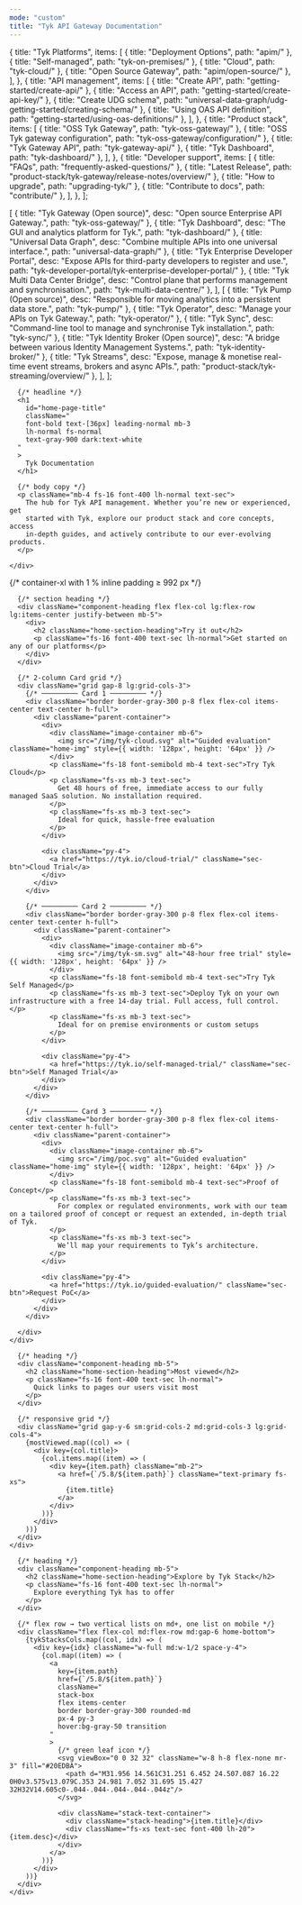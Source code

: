 ```yaml
---
mode: "custom"
title: "Tyk API Gateway Documentation"
---
```

  {
    title: "Tyk Platforms",
    items: [
      { title: "Deployment Options",            path: "apim/" },
      { title: "Self-managed",                  path: "tyk-on-premises/" },
      { title: "Cloud",                         path: "tyk-cloud/" },
      { title: "Open Source Gateway",           path: "apim/open-source/" },
    ],
  },
  {
    title: "API management",
    items: [
      { title: "Create API",                    path: "getting-started/create-api/" },
      { title: "Access an API",                 path: "getting-started/create-api-key/" },
      { title: "Create UDG schema",             path: "universal-data-graph/udg-getting-started/creating-schema/" },
      { title: "Using OAS API definition",      path: "getting-started/using-oas-definitions/" },
    ],
  },
  {
    title: "Product stack",
    items: [
      { title: "OSS Tyk Gateway",               path: "tyk-oss-gateway/" },
      { title: "OSS Tyk gateway configuration", path: "tyk-oss-gateway/configuration/" },
      { title: "Tyk Gateway API",               path: "tyk-gateway-api/" },
      { title: "Tyk Dashboard",                 path: "tyk-dashboard/" },
    ],
  },
  {
    title: "Developer support",
    items: [
      { title: "FAQs",                          path: "frequently-asked-questions/" },
      { title: "Latest Release",                path: "product-stack/tyk-gateway/release-notes/overview/" },
      { title: "How to upgrade",                path: "upgrading-tyk/" },
      { title: "Contribute to docs",            path: "contribute/" },
    ],
  },
];

  [
    { title: "Tyk Gateway (Open source)",          desc: "Open source Enterprise API Gateway.",                                         path: "tyk-oss-gateway/" },
    { title: "Tyk Dashboard",                      desc: "The GUI and analytics platform for Tyk.",                                    path: "tyk-dashboard/" },
    { title: "Universal Data Graph",               desc: "Combine multiple APIs into one universal interface.",                        path: "universal-data-graph/" },
    { title: "Tyk Enterprise Developer Portal",    desc: "Expose APIs for third-party developers to register and use.",                path: "tyk-developer-portal/tyk-enterprise-developer-portal/" },
    { title: "Tyk Multi Data Center Bridge",       desc: "Control plane that performs management and synchronisation.",                path: "tyk-multi-data-centre/" },
  ],
  [
    { title: "Tyk Pump (Open source)",             desc: "Responsible for moving analytics into a persistent data store.",             path: "tyk-pump/" },
    { title: "Tyk Operator",                       desc: "Manage your APIs on Tyk Gateway.",                                           path: "tyk-operator/" },
    { title: "Tyk Sync",                           desc: "Command-line tool to manage and synchronise Tyk installation.",              path: "tyk-sync/" },
    { title: "Tyk Identity Broker (Open source)",  desc: "A bridge between various Identity Management Systems.",                      path: "tyk-identity-broker/" },
    { title: "Tyk Streams",                        desc: "Expose, manage & monetise real-time event streams, brokers and async APIs.", path: "product-stack/tyk-streaming/overview/" },
  ],
];

<div className="home-container">

  <div className="banner overflow-hidden">
    <div className="max-w-7xl mx-auto px-4 lg:px-[1%] py-4 section-padding">

      {/* headline */}
      <h1
        id="home-page-title"
        className="
        font-bold text-[36px] leading-normal mb-3
        lh-normal fs-normal
        text-gray-900 dark:text-white
      "
      >
        Tyk Documentation
      </h1>

      {/* body copy */}
      <p className="mb-4 fs-16 font-400 lh-normal text-sec">
        The hub for Tyk API management. Whether you’re new or experienced, get
        started with Tyk, explore our product stack and core concepts, access
        in-depth guides, and actively contribute to our ever-evolving products.
      </p>

    </div>
  </div>
  <section className="home-section mt-10">
    {/* container-xl with 1 % inline padding ≥ 992 px */}
    <div className="max-w-7xl mx-auto px-4 lg:px-[1%]">

      {/* section heading */}
      <div className="component-heading flex flex-col lg:flex-row lg:items-center justify-between mb-5">
        <div>
          <h2 className="home-section-heading">Try it out</h2>
          <p className="fs-16 font-400 text-sec lh-normal">Get started on any of our platforms</p>
        </div>
      </div>

      {/* 2-column Card grid */}
      <div className="grid gap-8 lg:grid-cols-3">
        {/* ───────── Card 1 ───────── */}
        <div className="border border-gray-300 p-8 flex flex-col items-center text-center h-full">
          <div className="parent-container">
            <div>
              <div className="image-container mb-6">
                <img src="/img/tyk-cloud.svg" alt="Guided evaluation" className="home-img" style={{ width: '128px', height: '64px' }} />
              </div>
              <p className="fs-18 font-semibold mb-4 text-sec">Try Tyk Cloud</p>
              <p className="fs-xs mb-3 text-sec">
                Get 48 hours of free, immediate access to our fully managed SaaS solution. No installation required.
              </p>
              <p className="fs-xs mb-3 text-sec">
                Ideal for quick, hassle-free evaluation
              </p>
            </div>

            <div className="py-4">
              <a href="https://tyk.io/cloud-trial/" className="sec-btn">Cloud Trial</a>
            </div>
          </div>
        </div>

        {/* ───────── Card 2 ───────── */}
        <div className="border border-gray-300 p-8 flex flex-col items-center text-center h-full">
          <div className="parent-container">
            <div>
              <div className="image-container mb-6">
                <img src="/img/tyk-sm.svg" alt="48-hour free trial" style={{ width: '128px', height: '64px' }} />
              </div>
              <p className="fs-18 font-semibold mb-4 text-sec">Try Tyk Self Managed</p>
              <p className="fs-xs mb-3 text-sec">Deploy Tyk on your own infrastructure with a free 14-day trial. Full access, full control.</p>
              <p className="fs-xs mb-3 text-sec">
                Ideal for on premise environments or custom setups
              </p>
            </div>

            <div className="py-4">
              <a href="https://tyk.io/self-managed-trial/" className="sec-btn">Self Managed Trial</a>
            </div>
          </div>
        </div>

        {/* ───────── Card 3 ───────── */}
        <div className="border border-gray-300 p-8 flex flex-col items-center text-center h-full">
          <div className="parent-container">
            <div>
              <div className="image-container mb-6">
                <img src="/img/poc.svg" alt="Guided evaluation" className="home-img" style={{ width: '128px', height: '64px' }} />
              </div>
              <p className="fs-18 font-semibold mb-4 text-sec">Proof of Concept</p>
              <p className="fs-xs mb-3 text-sec">
                For complex or regulated environments, work with our team on a tailored proof of concept or request an extended, in-depth trial of Tyk.
              </p>
              <p className="fs-xs mb-3 text-sec">
                We’ll map your requirements to Tyk’s architecture.
              </p>
            </div>

            <div className="py-4">
              <a href="https://tyk.io/guided-evaluation/" className="sec-btn">Request PoC</a>
            </div>
          </div>
        </div>

      </div>
    </div>
  </section>

  <section className="home-section mt-10">
    <div className="max-w-7xl mx-auto px-4 lg:px-[1%]">

      {/* heading */}
      <div className="component-heading mb-5">
        <h2 className="home-section-heading">Most viewed</h2>
        <p className="fs-16 font-400 text-sec lh-normal">
          Quick links to pages our users visit most
        </p>
      </div>

      {/* responsive grid */}
      <div className="grid gap-y-6 sm:grid-cols-2 md:grid-cols-3 lg:grid-cols-4">
        {mostViewed.map((col) => (
          <div key={col.title}>
            {col.items.map((item) => (
              <div key={item.path} className="mb-2">
                <a href={`/5.8/${item.path}`} className="text-primary fs-xs">
                  {item.title}
                </a>
              </div>
            ))}
          </div>
        ))}
      </div>
    </div>
  </section>

  <section className="home-section explore-section mt-10">
    <div className="max-w-7xl mx-auto px-4 lg:px-[1%]">

      {/* heading */}
      <div className="component-heading mb-5">
        <h2 className="home-section-heading">Explore by Tyk Stack</h2>
        <p className="fs-16 font-400 text-sec lh-normal">
          Explore everything Tyk has to offer
        </p>
      </div>

      {/* flex row → two vertical lists on md+, one list on mobile */}
      <div className="flex flex-col md:flex-row md:gap-6 home-bottom">
        {tykStacksCols.map((col, idx) => (
          <div key={idx} className="w-full md:w-1/2 space-y-4">
            {col.map((item) => (
              <a
                key={item.path}
                href={`/5.8/${item.path}`}
                className="
                stack-box
                flex items-center
                border border-gray-300 rounded-md
                px-4 py-3
                hover:bg-gray-50 transition
              "
              >
                {/* green leaf icon */}
                <svg viewBox="0 0 32 32" className="w-8 h-8 flex-none mr-3" fill="#20EDBA">
                  <path d="M31.956 14.561C31.251 6.452 24.507.087 16.22 0H0v3.575v13.079C.353 24.981 7.052 31.695 15.427 32H32V14.605c0-.044-.044-.044-.044-.044z"/>
                </svg>

                <div className="stack-text-container">
                  <div className="stack-heading">{item.title}</div>
                  <div className="fs-xs text-sec font-400 lh-20">{item.desc}</div>
                </div>
              </a>
            ))}
          </div>
        ))}
      </div>
    </div>
  </section>



</div>
